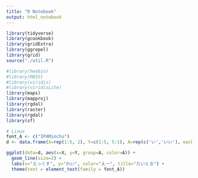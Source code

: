 ```yaml
---
title: "R Notebook"
output: html_notebook
---
```


```r
library(tidyverse)
library(gcookbook)
library(gridExtra)
library(ggrepel)
library(grid)
source("./util.R")

#library(hexbin)
#library(MASS)
#library(viridis)
#library(viridisLite)
library(maps)
library(mapproj)
library(rgdal)
library(raster)
library(rgdal)
library(sf)

```

```r
# Linux
font_A <- c("IPAMincho")
d <- data.frame(X=rep(1:5, 2), Y=c(1:5, 5:1), A=rep(c('い','いい'), each=5))

ggplot(data=d, aes(x=X, y=Y, group=A, color=A)) +
  geom_line(size=2) +
  labs(x="えっくす", y="わい", color="えー", title="たいとる") + 
  theme(text = element_text(family = font_A))
```






